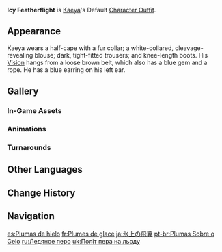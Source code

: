 {{Outfit Infobox
|id           = 201500
|image        = <gallery>
Character Kaeya Full Wish.png|Wish
Character Kaeya Game.png|In-Game
</gallery>
|character    = Kaeya
|type         = Default
|description  = Kaeya's outfit. Fashionable clothes festooned with a fur collar.
|obtain       = Unlocked upon obtaining character
}}
'''Icy Featherflight''' is [[Kaeya]]'s Default [[Character Outfit]].

==Appearance==
<!-- Keep appearance section short and concise. Limit to 1-2 paragraphs (preferably 1 paragraph) with 3-4 sentences each. -->
Kaeya wears a half-cape with a fur collar; a white-collared, cleavage-revealing blouse; dark, tight-fitted trousers; and knee-length boots. His {{Cryo}} [[Vision]] hangs from a loose brown belt, which also has a blue gem and a rope. He has a blue earring on his left ear.

==Gallery==
===In-Game Assets===
{{Assets/Outfit|Icy Featherflight|nomain=1}}

===Animations===
{{Preview/CharacterAnimations|Kaeya|nocaption=1}}

===Turnarounds===
{{Turnarounds}}

==Other Languages==
{{Other Languages
|en      = Icy Featherflight
|zhs     = 冰上飞羽
|zhs_rm  = Bīngshàng Fēiyǔ
|zht     = 冰上飛羽
|zht_rm  = Bīngshàng Fēiyǔ
|zh_tl   = Flying Feathers on Ice
|ja      = 氷上の飛翼
|ja_rm   = Hyoujou no Hiyoku
|ja_tl   = Bird in Flight on Ice
|ko      = 얼음 위 깃털
|ko_rm   = Eoleum Wi Gitteol
|ko_tl   = Feathers on Ice
|es      = Plumas de hielo
|es_tl   = Feathers of Ice
|fr      = Plumes de glace
|fr_tl   = Feathers of Ice
|ru      = Ледяное перо
|ru_tl   = Icy Feather
|th      = ปีกแห่งเหมันต์
|th_rm   = Pik haeng Heman
|th_tl   = Wings of Winter
|vi      = Cánh Lướt Trên Băng
|vi_tl   = Wings Glide on Ice
|de      = Eisiger Federflug
|de_tl   = Icy Featherflight
|id      = Icy Featherflight
|pt      = Plumas sobre o Gelo
|pt_tl   = Plumes above the Ice
|tr      = Buzlu Kanatlar
|tr_tl   = Icy Wings
|it      = Piume in volo sul ghiaccio
|it_tl   = Feathers Flying on Ice
}}

==Change History==
{{Change History|1.0}}

==Navigation==
{{Dressing Room Navbox|type=outfit}}

[[es:Plumas de hielo]]
[[fr:Plumes de glace]]
[[ja:氷上の飛翼]]
[[pt-br:Plumas Sobre o Gelo]]
[[ru:Ледяное перо]]
[[uk:Політ пера на льоду]]